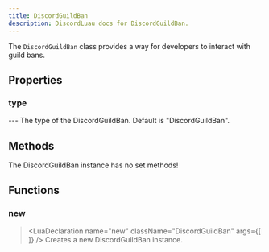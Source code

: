 ```yaml
---
title: DiscordGuildBan
description: DiscordLuau docs for DiscordGuildBan.
---
```

[//]: # (This file was automatically compiled through the Generator luau code under this repository)
[//]: # (if you want to edit the documentation of discord-luau, please write changes)
[//]: # (to the discord-luau repository itself, we extract the comments from discord-luau and translate)
[//]: # (them into markdown files that Nextra can interpret!)

[//]: # (----- DOCUMENT IMPORTS ----- )


[//]: # (----- DOCUMENT DESCRIPTION ----- )

The `DiscordGuildBan` class provides a way for developers to interact with guild bans.

[//]: # (----- DOCUMENT PROPERTIES ----- )

## Properties

### type

<LuaProperty name="DiscordGuildBan.type" type="string" />
---
The type of the DiscordGuildBan. Default is "DiscordGuildBan".

[//]: # (----- DOCUMENT METHODS ----- )

## Methods

The DiscordGuildBan instance has no set methods!

[//]: # (----- DOCUMENT FUNCTIONS ----- )

## Functions

### new

> <LuaDeclaration name="new" className="DiscordGuildBan" args={[  ]} />
Creates a new DiscordGuildBan instance.

